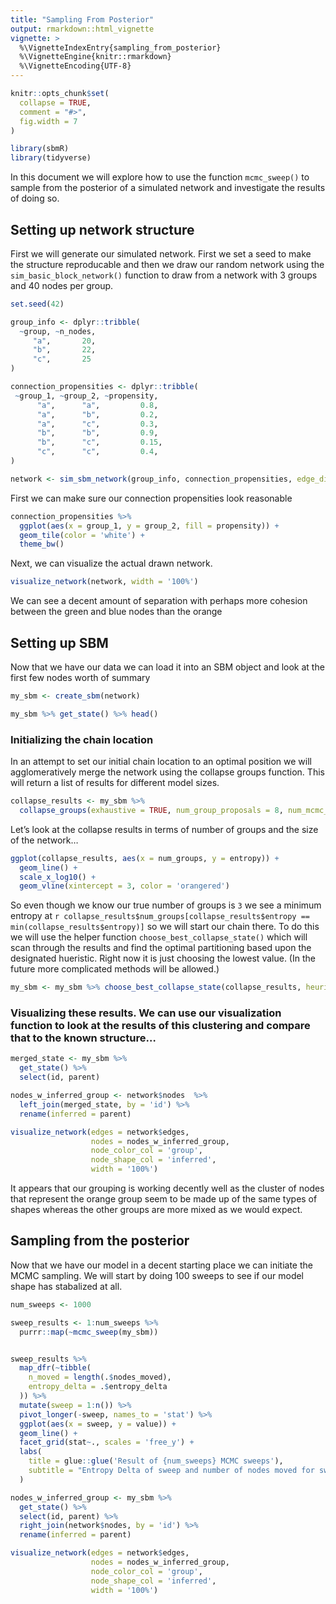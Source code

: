 ```yaml
---
title: "Sampling From Posterior"
output: rmarkdown::html_vignette
vignette: >
  %\VignetteIndexEntry{sampling_from_posterior}
  %\VignetteEngine{knitr::rmarkdown}
  %\VignetteEncoding{UTF-8}
---
```


```r
knitr::opts_chunk$set(
  collapse = TRUE,
  comment = "#>",
  fig.width = 7
)
```

```r
library(sbmR)
library(tidyverse)
```


In this document we will explore how to use the function `mcmc_sweep()` to sample from the posterior of a simulated network and investigate the results of doing so. 


## Setting up network structure

First we will generate our simulated network. First we set a seed to make the structure reproducable and then we draw our random network using the `sim_basic_block_network()` function to draw from a network with 3 groups and 40 nodes per group. 

```r
set.seed(42)

group_info <- dplyr::tribble(
  ~group, ~n_nodes,
     "a",       20,
     "b",       22,
     "c",       25
)

connection_propensities <- dplyr::tribble(
 ~group_1, ~group_2, ~propensity,
      "a",      "a",         0.8,
      "a",      "b",         0.2,
      "a",      "c",         0.3,
      "b",      "b",         0.9,
      "b",      "c",         0.15,
      "c",      "c",         0.4,
)

network <- sim_sbm_network(group_info, connection_propensities, edge_dist = purrr::rbernoulli)
```


First we can make sure our connection propensities look reasonable 

```r
connection_propensities %>% 
  ggplot(aes(x = group_1, y = group_2, fill = propensity)) +
  geom_tile(color = 'white') +
  theme_bw()
```


Next, we can visualize the actual drawn network. 

```r
visualize_network(network, width = '100%')
```

We can see a decent amount of separation with perhaps more cohesion between the green and blue nodes than the orange


## Setting up SBM

Now that we have our data we can load it into an SBM object and look at the first few nodes worth of summary

```r
my_sbm <- create_sbm(network)

my_sbm %>% get_state() %>% head()
```


### Initializing the chain location

In an attempt to set our initial chain location to an optimal position we will agglomeratively merge the network using the collapse groups function. This will return a list of results for different model sizes. 

```r
collapse_results <- my_sbm %>% 
  collapse_groups(exhaustive = TRUE, num_group_proposals = 8, num_mcmc_sweeps = 25)
```


Let's look at the collapse results in terms of number of groups and the size of the network...

```r
ggplot(collapse_results, aes(x = num_groups, y = entropy)) +
  geom_line() +
  scale_x_log10() +
  geom_vline(xintercept = 3, color = 'orangered')
```

So even though we know our true number of groups is `3` we see a minimum entropy at `r collapse_results$num_groups[collapse_results$entropy == min(collapse_results$entropy)]` so we will start our chain there. To do this we will use the helper function `choose_best_collapse_state()` which will scan through the results and find the optimal partitioning based upon the designated hueristic. Right now it is just choosing the lowest value. (In the future more complicated methods will be allowed.)

```r
my_sbm <- my_sbm %>% choose_best_collapse_state(collapse_results, heuristic = 'lowest')
```


### Visualizing these results. We can use our visualization function to look at the results of this clustering and compare that to the known structure...

```r
merged_state <- my_sbm %>% 
  get_state() %>% 
  select(id, parent)

nodes_w_inferred_group <- network$nodes  %>%
  left_join(merged_state, by = 'id') %>% 
  rename(inferred = parent)

visualize_network(edges = network$edges, 
                  nodes = nodes_w_inferred_group, 
                  node_color_col = 'group', 
                  node_shape_col = 'inferred',
                  width = '100%')
```

It appears that our grouping is working decently well as the cluster of nodes that represent the orange group seem to be made up of the same types of shapes whereas the other groups are more mixed as we would expect. 

## Sampling from the posterior

Now that we have our model in a decent starting place we can initiate the MCMC sampling. We will start by doing 100 sweeps to see if our model shape has stabalized at all. 

```r
num_sweeps <- 1000

sweep_results <- 1:num_sweeps %>% 
  purrr::map(~mcmc_sweep(my_sbm))


sweep_results %>% 
  map_dfr(~tibble(
    n_moved = length(.$nodes_moved),
    entropy_delta = .$entropy_delta
  )) %>% 
  mutate(sweep = 1:n()) %>% 
  pivot_longer(-sweep, names_to = 'stat') %>% 
  ggplot(aes(x = sweep, y = value)) +
  geom_line() +
  facet_grid(stat~., scales = 'free_y') +
  labs(
    title = glue::glue('Result of {num_sweeps} MCMC sweeps'),
    subtitle = "Entropy Delta of sweep and number of nodes moved for sweep"
  )
```



```r
nodes_w_inferred_group <- my_sbm %>% 
  get_state() %>% 
  select(id, parent) %>% 
  right_join(network$nodes, by = 'id') %>% 
  rename(inferred = parent)

visualize_network(edges = network$edges, 
                  nodes = nodes_w_inferred_group, 
                  node_color_col = 'group', 
                  node_shape_col = 'inferred',
                  width = '100%')
```



